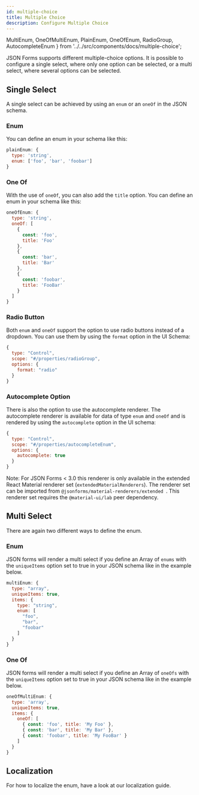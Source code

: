 ```yaml
---
id: multiple-choice
title: Multiple Choice
description: Configure Multiple Choice
---
```



  MultiEnum,
  OneOfMultiEnum,
  PlainEnum,
  OneOfEnum,
  RadioGroup,
  AutocompleteEnum
} from '../../src/components/docs/multiple-choice';

JSON Forms supports different multiple-choice options. It is possible to configure a single select, where only one option can be selected, or a multi select, where several options can be selected.

## Single Select

A single select can be achieved by using an `enum` or an `oneOf` in the JSON schema.

### Enum
You can define an enum in your schema like this:
```js
plainEnum: {
  type: 'string',
  enum: ['foo', 'bar', 'foobar']
}
```

<PlainEnum />

### One Of

With the use of `oneOf`, you can also add the `title` option. You can define an enum in your schema like this:

```js
oneOfEnum: {
  type: 'string',
  oneOf: [
    {
      const: 'foo',
      title: 'Foo'
    },
    {
      const: 'bar',
      title: 'Bar'
    },
    {
      const: 'foobar',
      title: 'FooBar'
    }
  ]
}
```
<OneOfEnum />

### Radio Button

Both `enum` and `oneOf` support the option to use radio buttons instead of a dropdown. You can use them by using the `format` option in the UI Schema:

```js
{
  type: "Control",
  scope: "#/properties/radioGroup",
  options: {
    format: "radio"
  }
}
```

<RadioGroup />

### Autocomplete Option

There is also the option to use the autocomplete renderer.
The autocomplete renderer is available for data of type `enum` and `oneOf` and is rendered by using the `autocomplete` option in the UI schema:

```js
{
  type: "Control",
  scope: "#/properties/autocompleteEnum",
  options: {
    autocomplete: true
  }
}
```

<AutocompleteEnum />

Note: For JSON Forms < 3.0 this renderer is only available in the extended React Material renderer set (`extendedMaterialRenderers`). The renderer set can be imported from `@jsonforms/material-renderers/extended `. This renderer set requires the `@material-ui/lab` peer dependency.

## Multi Select

There are again two different ways to define the enum.

### Enum
JSON forms will render a multi select if you define an Array of `enums` with the `uniqueItems` option set to true in your JSON schema like in the example below.

```js
multiEnum: {
  type: "array",
  uniqueItems: true,
  items: {
    type: "string",
    enum: [
      "foo",
      "bar",
      "foobar"
    ]
  }
}
```
<MultiEnum />

### One Of

JSON forms will render a multi select if you define an Array of `oneOfs` with the `uniqueItems` option set to true in your JSON schema like in the example below.

```js
oneOfMultiEnum: {
  type: 'array',
  uniqueItems: true,
  items: {
    oneOf: [
      { const: 'foo', title: 'My Foo' },
      { const: 'bar', title: 'My Bar' },
      { const: 'foobar', title: 'My FooBar' }
    ]
  }
}
```

<OneOfMultiEnum />

## Localization
For how to localize the enum, have a look at our localization guide.
